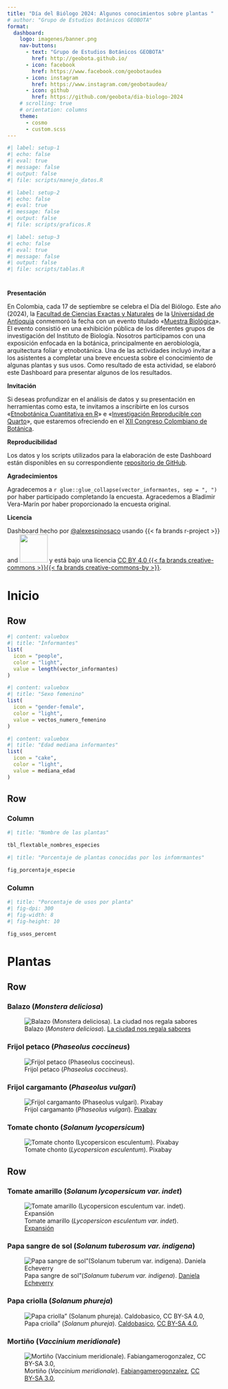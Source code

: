 ```yaml
---
title: "Día del Biólogo 2024: Algunos conocimientos sobre plantas "
# author: "Grupo de Estudios Botánicos GEOBOTA"
format: 
  dashboard:
    logo: imagenes/banner.png
    nav-buttons:
      - text: "Grupo de Estudios Botánicos GEOBOTA"
        href: http://geobota.github.io/
      - icon: facebook
        href: https://www.facebook.com/geobotaudea
      - icon: instagram
        href: https://www.instagram.com/geobotaudea/
      - icon: github
        href: https://github.com/geobota/dia-biologo-2024
    # scrolling: true
    # orientation: columns
    theme: 
      - cosmo
      - custom.scss
---
```


```r
#| label: setup-1
#| echo: false
#| eval: true
#| message: false
#| output: false
#| file: scripts/manejo_datos.R
```

```r
#| label: setup-2
#| echo: false
#| eval: true
#| message: false
#| output: false
#| file: scripts/graficos.R
```

```r
#| label: setup-3
#| echo: false
#| eval: true
#| message: false
#| output: false
#| file: scripts/tablas.R
```

# {.sidebar}

**Presentación**

En Colombia, cada 17 de septiembre se celebra el Día del Biólogo. Este año (2024), la [Facultad de Ciencias Exactas y Naturales](https://www.udea.edu.co/wps/portal/udea/web/inicio/unidades-academicas/ciencias-exactas-naturales) de la [Universidad de Antioquia](https://www.udea.edu.co) conmemoró la fecha con un evento titulado «[Muestra Biológica](https://www.instagram.com/p/DABawn0Ol2x/)». El evento consistió en una exhibición pública de los diferentes grupos de investigación del Instituto de Biología. Nosotros participamos con una exposición enfocada en la botánica, principalmente en aerobiología, arquitectura foliar y etnobotánica. Una de las actividades incluyó invitar a los asistentes a completar una breve encuesta sobre el conocimiento de algunas plantas y sus usos. Como resultado de esta actividad, se elaboró este Dashboard para presentar algunos de los resultados.

**Invitación**

Si deseas profundizar en el análisis de datos y su presentación en herramientas como esta, te invitamos a inscribirte en los cursos «[Etnobotánica Cuantitativa en R](https://geobota.github.io/xii-ccb-etnobotanica/)» e «[Investigación Reproducible con Quarto](https://geobota.github.io/xii-ccb-quarto/)», que estaremos ofreciendo en el [XII Congreso Colombiano de Botánica](https://congresobotanica.org).

**Reproducibilidad**

Los datos y los scripts utilizados para la elaboración de este Dashboard están disponibles en su correspondiente [repositorio de GitHub](https://github.com/geobota/dia-biologo-2024).

**Agradecimientos**

Agradecemos a `r glue::glue_collapse(vector_informantes, sep = ", ")` por haber participado completando la encuesta.
Agracedemos a Bladimir Vera-Marín por haber proporcionado la encuesta original.

**Licencia**

Dashboard hecho por [\@alexespinosaco](https://alexespinosaco.github.io) usando {{< fa brands r-project >}} and [![](https://quarto.org/quarto.png){fig-alt="Quarto" width=65px}](https://quarto.org/) y está bajo una licencia [CC BY 4.0 {{< fa brands creative-commons >}}{{< fa brands creative-commons-by >}}](https://creativecommons.org/licenses/by/4.0/).

# Inicio

## Row

```r
#| content: valuebox
#| title: "Informantes"
list(
  icon = "people",
  color = "light",
  value = length(vector_informantes)
)
```

```r
#| content: valuebox
#| title: "Sexo femenino"
list(
  icon = "gender-female",
  color = "light",
  value = vectos_numero_femenino
)
```

```r
#| content: valuebox
#| title: "Edad mediana informantes"
list(
  icon = "cake",
  color = "light",
  value = mediana_edad
)
```

## Row

### Column

```r
#| title: "Nombre de las plantas"

tbl_flextable_nombres_especies
```

```r
#| title: "Porcentaje de plantas conocidas por los infomrmantes"

fig_porcentaje_especie
```

### Column

```r
#| title: "Porcentaje de usos por planta"
#| fig-dpi: 300
#| fig-width: 8
#| fig-height: 10

fig_usos_percent
```

# Plantas

## Row

### Balazo (*Monstera deliciosa*)

![Balazo (*Monstera deliciosa*). [La ciudad nos regala sabores](https://www.facebook.com/photo.php?fbid=2297769983657821)](imagenes/plantas/balazo.jpg)

### Frijol petaco (*Phaseolus coccineus*)

![Frijol petaco (*Phaseolus coccineus*).](imagenes/plantas/frijol_petaco.jpg)

### Frijol cargamanto (*Phaseolus vulgari*)

![Frijol cargamanto (*Phaseolus vulgari*). [Pixabay](https://pixabay.com/es/photos/borlotti-frijoles-seco-pulsos-628461/)](imagenes/plantas/frijol_cargamanto.jpg)

### Tomate chonto (*Solanum lycopersicum*)

![Tomate chonto (*Lycopersicon esculentum*). Pixabay](imagenes/plantas/tomate_chonto.jpg)

## Row

### Tomate amarillo (*Solanum lycopersicum var. indet*)

![Tomate amarillo (*Lycopersicon esculentum var. indet*). [Expansión](https://www.expansion.com/fueradeserie/gastro/album/2019/09/18/5d778bc7e5fdea453c8b45a9_3.html)](imagenes/plantas/tomate_amarillo.jpg)

### Papa sangre de sol (*Solanum tuberosum var. indigena*)

![Papa sangre de sol"(*Solanum tuberum var. indigena*). [Daniela Echeverry](https://www.vice.com/es/article/hay-60-tipos-de-papa-que-los-colombianos-no-conociamos/)](imagenes/plantas/papa_sangre_sol.jpeg)

### Papa criolla (*Solanum phureja*)

![Papa criolla" (*Solanum phureja*). <a href="https://commons.wikimedia.org/wiki/File:Papa_criolla_1.jpg">Caldobasico</a>, <a href="https://creativecommons.org/licenses/by-sa/4.0">CC BY-SA 4.0</a>,](imagenes/plantas/papa_criolla.jpg)

### Mortiño (*Vaccinium meridionale*)

![Mortiño (*Vaccinium meridionale*). <a href="https://commons.wikimedia.org/wiki/File:Agraz..jpg">Fabiangamerogonzalez</a>, <a href="https://creativecommons.org/licenses/by-sa/3.0">CC BY-SA 3.0</a>,](imagenes/plantas/mortino.jpg)
